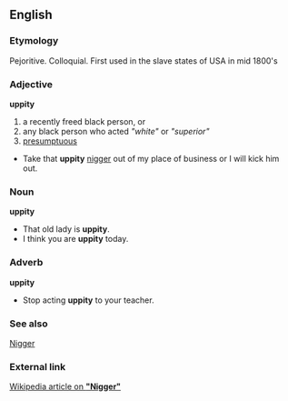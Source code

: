 == English ==

=== Etymology ===
Pejoritive. Colloquial. First used in the slave states of USA in mid 1800's 

=== Adjective ===
'''uppity'''

# a recently freed black person, or 
# any black person who acted ''"white"'' or ''"superior"''
# [[presumptuous]]

*Take that '''uppity''' [[nigger]] out of my place of business or I will kick him out.

=== Noun ===
'''uppity'''

*That old lady is '''uppity'''.
*I think you are '''uppity''' today.

=== Adverb ===
'''uppity'''

*Stop acting '''uppity''' to your teacher.

=== See also ===
[[Nigger]]

=== External link ===
[[w:nigger|Wikipedia article on '''"Nigger"''']]